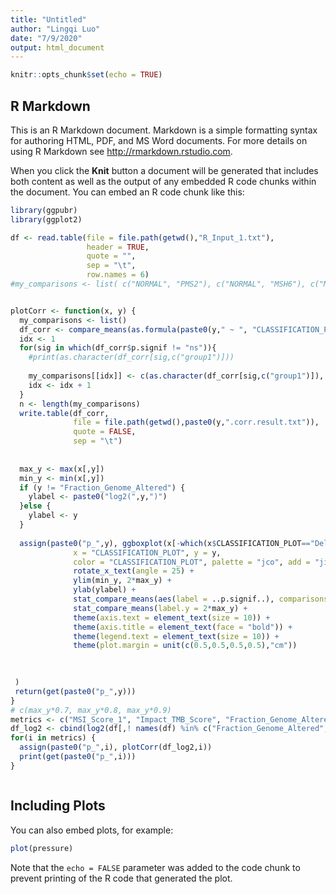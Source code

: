 ```yaml
---
title: "Untitled"
author: "Lingqi Luo"
date: "7/9/2020"
output: html_document
---
```


```r
knitr::opts_chunk$set(echo = TRUE)
```

## R Markdown

This is an R Markdown document. Markdown is a simple formatting syntax for authoring HTML, PDF, and MS Word documents. For more details on using R Markdown see <http://rmarkdown.rstudio.com>.

When you click the **Knit** button a document will be generated that includes both content as well as the output of any embedded R code chunks within the document. You can embed an R code chunk like this:

```r

library(ggpubr)
library(ggplot2)

df <- read.table(file = file.path(getwd(),"R_Input_1.txt"), 
                 header = TRUE, 
                 quote = "", 
                 sep = "\t", 
                 row.names = 6)
#my_comparisons <- list( c("NORMAL", "PMS2"), c("NORMAL", "MSH6"), c("MSH6", "MSH2_MSH6") )


plotCorr <- function(x, y) {
  my_comparisons <- list()
  df_corr <- compare_means(as.formula(paste0(y," ~ ", "CLASSIFICATION_PLOT")),  data = x[-which(x$CLASSIFICATION_PLOT=="Delete"),])
  idx <- 1
  for(sig in which(df_corr$p.signif != "ns")){
    #print(as.character(df_corr[sig,c("group1")]))
    
    my_comparisons[[idx]] <- c(as.character(df_corr[sig,c("group1")]), as.character(df_corr[sig,c("group2")]))
    idx <- idx + 1
  }
  n <- length(my_comparisons)
  write.table(df_corr, 
              file = file.path(getwd(),paste0(y,".corr.result.txt")), 
              quote = FALSE, 
              sep = "\t")
  
  
  max_y <- max(x[,y])
  min_y <- min(x[,y])
  if (y != "Fraction_Genome_Altered") {
    ylabel <- paste0("log2(",y,")")
  }else {
    ylabel <- y
  }
  
  assign(paste0("p_",y), ggboxplot(x[-which(x$CLASSIFICATION_PLOT=="Delete"),], 
              x = "CLASSIFICATION_PLOT", y = y,
              color = "CLASSIFICATION_PLOT", palette = "jco", add = "jitter") + 
              rotate_x_text(angle = 25) + 
              ylim(min_y, 2*max_y) + 
              ylab(ylabel) + 
              stat_compare_means(aes(label = ..p.signif..), comparisons = my_comparisons, label.y = 1.6*max_y*(1-0.03*(1:n)), vjust = 0.8, bracket.size = 0.1) + 
              stat_compare_means(label.y = 2*max_y) + 
              theme(axis.text = element_text(size = 10)) + 
              theme(axis.title = element_text(face = "bold")) + 
              theme(legend.text = element_text(size = 10)) + 
              theme(plot.margin = unit(c(0.5,0.5,0.5,0.5),"cm"))
 
            

 )
 return(get(paste0("p_",y)))
}
# c(max_y*0.7, max_y*0.8, max_y*0.9)
metrics <- c("MSI_Score_1", "Impact_TMB_Score", "Fraction_Genome_Altered", "No_Missense", "No_Frameshift", "No_Splice","No_INSERT", "No_DELETION", "No_INFRAME","No_INDEL" )
df_log2 <- cbind(log2(df[,! names(df) %in% c("Fraction_Genome_Altered","CLASSIFICATION_PLOT")]+1), df[,c("Fraction_Genome_Altered","CLASSIFICATION_PLOT")])
for(i in metrics) {
  assign(paste0("p_",i), plotCorr(df_log2,i))
  print(get(paste0("p_",i)))
}



```

## Including Plots

You can also embed plots, for example:

```r
plot(pressure)
```

Note that the `echo = FALSE` parameter was added to the code chunk to prevent printing of the R code that generated the plot.
